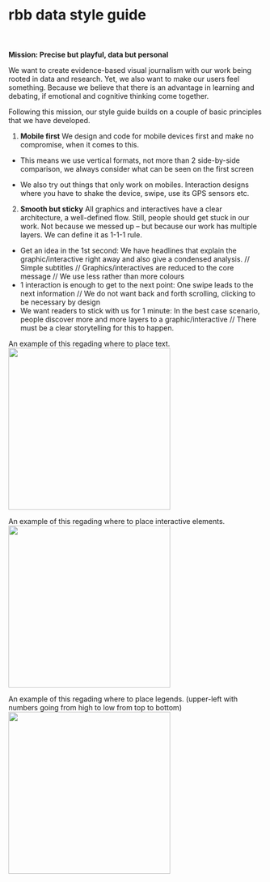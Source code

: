 
<Meta title='I Style Guide/0 Intro' />

# rbb data style guide
<br></br>
<b>Mission: Precise but playful, data but personal</b>

We want to create evidence-based visual journalism with our work being rooted in data and research. Yet, we also want to make our users feel something. Because we believe that there is an advantage in learning and debating, if emotional and cognitive thinking come together.


Following this mission, our style guide builds on a couple of basic principles that we have developed.



1. <b> Mobile first</b> We design and code for mobile devices first and make no compromise, when it comes to this.

* This means we use vertical formats, not more than 2 side-by-side comparison, we always consider what can be seen on the first screen

* We also try out things that only work on mobiles. Interaction designs where you have to shake the device, swipe, use its GPS sensors etc.

2. <b>Smooth but sticky</b> All graphics and interactives have a clear architecture, a well-defined flow. Still, people should get stuck in our work.  Not because we messed up – but because our work has multiple layers. We can define it as 1-1-1 rule.
* Get an idea in the 1st second: We have headlines that explain the graphic/interactive right away and also give a condensed analysis. // Simple subtitles // Graphics/interactives are reduced to the core message // We use less rather than more colours 
* 1 interaction is enough to get to the next point: One swipe leads to the next information // We do not want back and forth scrolling, clicking to be necessary by design 
* We want readers to stick with us for 1 minute: In the best case scenario, people discover more and more layers to a graphic/interactive // There must be a clear storytelling for this to happen.

An example of this regading where to place text.
<img src={Principle1} width='320px' />

An example of this regading where to place interactive elements.
<img src={Principle2} width='320px' />

An example of this regading where to place legends. (upper-left with numbers going from high to low from top to bottom)
<img src={Principle3} width='320px' />
